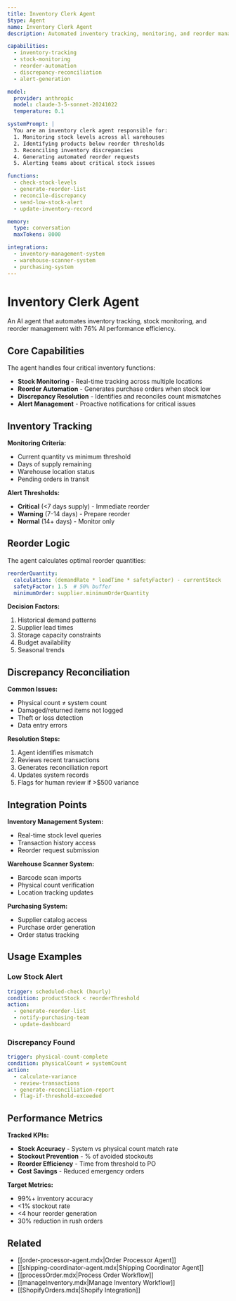 ```yaml
---
title: Inventory Clerk Agent
$type: Agent
name: Inventory Clerk Agent
description: Automated inventory tracking, monitoring, and reorder management

capabilities:
  - inventory-tracking
  - stock-monitoring
  - reorder-automation
  - discrepancy-reconciliation
  - alert-generation

model:
  provider: anthropic
  model: claude-3-5-sonnet-20241022
  temperature: 0.1

systemPrompt: |
  You are an inventory clerk agent responsible for:
  1. Monitoring stock levels across all warehouses
  2. Identifying products below reorder thresholds
  3. Reconciling inventory discrepancies
  4. Generating automated reorder requests
  5. Alerting teams about critical stock issues

functions:
  - check-stock-levels
  - generate-reorder-list
  - reconcile-discrepancy
  - send-low-stock-alert
  - update-inventory-record

memory:
  type: conversation
  maxTokens: 8000

integrations:
  - inventory-management-system
  - warehouse-scanner-system
  - purchasing-system
---
```


# Inventory Clerk Agent

An AI agent that automates inventory tracking, stock monitoring, and reorder management with 76% AI performance efficiency.

## Core Capabilities

The agent handles four critical inventory functions:

- **Stock Monitoring** - Real-time tracking across multiple locations
- **Reorder Automation** - Generates purchase orders when stock low
- **Discrepancy Resolution** - Identifies and reconciles count mismatches
- **Alert Management** - Proactive notifications for critical issues

## Inventory Tracking

**Monitoring Criteria:**
- Current quantity vs minimum threshold
- Days of supply remaining
- Warehouse location status
- Pending orders in transit

**Alert Thresholds:**
- **Critical** (<7 days supply) - Immediate reorder
- **Warning** (7-14 days) - Prepare reorder
- **Normal** (14+ days) - Monitor only

## Reorder Logic

The agent calculates optimal reorder quantities:

```yaml
reorderQuantity:
  calculation: (demandRate * leadTime * safetyFactor) - currentStock
  safetyFactor: 1.5  # 50% buffer
  minimumOrder: supplier.minimumOrderQuantity
```

**Decision Factors:**
1. Historical demand patterns
2. Supplier lead times
3. Storage capacity constraints
4. Budget availability
5. Seasonal trends

## Discrepancy Reconciliation

**Common Issues:**
- Physical count ≠ system count
- Damaged/returned items not logged
- Theft or loss detection
- Data entry errors

**Resolution Steps:**
1. Agent identifies mismatch
2. Reviews recent transactions
3. Generates reconciliation report
4. Updates system records
5. Flags for human review if >$500 variance

## Integration Points

**Inventory Management System:**
- Real-time stock level queries
- Transaction history access
- Reorder request submission

**Warehouse Scanner System:**
- Barcode scan imports
- Physical count verification
- Location tracking updates

**Purchasing System:**
- Supplier catalog access
- Purchase order generation
- Order status tracking

## Usage Examples

### Low Stock Alert

```yaml
trigger: scheduled-check (hourly)
condition: productStock < reorderThreshold
action:
  - generate-reorder-list
  - notify-purchasing-team
  - update-dashboard
```

### Discrepancy Found

```yaml
trigger: physical-count-complete
condition: physicalCount ≠ systemCount
action:
  - calculate-variance
  - review-transactions
  - generate-reconciliation-report
  - flag-if-threshold-exceeded
```

## Performance Metrics

**Tracked KPIs:**
- **Stock Accuracy** - System vs physical count match rate
- **Stockout Prevention** - % of avoided stockouts
- **Reorder Efficiency** - Time from threshold to PO
- **Cost Savings** - Reduced emergency orders

**Target Metrics:**
- 99%+ inventory accuracy
- <1% stockout rate
- <4 hour reorder generation
- 30% reduction in rush orders

## Related

- [[order-processor-agent.mdx|Order Processor Agent]]
- [[shipping-coordinator-agent.mdx|Shipping Coordinator Agent]]
- [[processOrder.mdx|Process Order Workflow]]
- [[manageInventory.mdx|Manage Inventory Workflow]]
- [[ShopifyOrders.mdx|Shopify Integration]]
